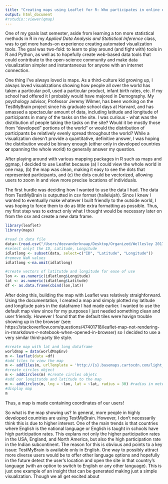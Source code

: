 ```yaml
---
title: "Creating maps using Leaflet for R: Who participates in online experiments?"
output: html_document
#rstudio::viewer(qmap)
---
```


One of my goals last semester, aside from learning a ton more statistical methods in R in my *Applied Data Analysis and Statistical Inference* class, was to get more hands-on experience creating automated visualization tools. The goal was two-fold: to learn to play around (and fight with) tools in R and Python, as well as to hopefully create web-based data tools that could contribute to the open-science community and make data visualization simpler and instantaneous for anyone with an internet connection. 

One thing I've always loved is maps. As a third-culture kid growing up, I always loved visualizations showing how people all over the world has taken a particular poll, used a particular product, infant birth rates, etc. If my school had offered it I probably would have majored in Demography. My psychology advisor, Professor Jeremy Wilmer, has been working on the TestMyBrain project since his graduate school days at Harvard, and has amassed a spectacular amount of data, including latitude and longitude of participants in many of the tasks on the site. I was curious - what was the distribution of people taking the tasks on the site? Would it be mostly those from "developed" portions of the world" or would the distribution of participants be relatively evenly spread throughout the world? While a visualization doesn't provide a quantitative, definitive answer, I was hoping the distribution would be binary enough (either only in developed countries **or** spanning the whole world) to generally answer my question.

After playing around with various mapping packages in R such as maps and ggmap, I decided to use Leaflet because (a) I could view the whole world in one map, (b) the map was clean, making it easy to see the dots that represented participants, and (c) the dots could be vectorized, allowing users to zoom in and view more precise locations of individuals. 

The first hurdle was deciding how I wanted to use the data I had. The data from TestMyBrain is outputted in csv format (hallelujah). Since I knew I wanted to eventually make whatever I built friendly to the outside world, I was hoping to force them to do as little extra formatting as possible. Thus, my first step was to extract only what I thought would be necessary later on from the csv and create a new data frame.


```r
library(leaflet)
library(maps)

#read in data file
data<-(read.csv("/Users/deevanderknaap/Desktop/Organized/Wellesley 2017-2018/Classes - Fall/PSYC 350/RTools/MapTools/SERP_Data.csv", header = TRUE))[-1,]
#select onlyt the ID, Latitude, Longitude
idlatlong <- subset(data, select=c("ID", "Latitude", "Longitude")) 
#remove NaN values
idlatlong <-na.omit(idlatlong)

#create vectors of latitutde and longitude for ease of use
lon <- as.numeric(idlatlong$Longitude)
lat <- as.numeric(idlatlong$Latitude)
df <- as.data.frame(cbind(lon,lat))
```


After doing this, building the map with Leaflet was relatively straighforward. Using the documentation, I created a map and simply plotted my latitude and longitude pairs in the dataframe I had made earlier. I wanted to use the default map view since for my purposes I just needed something clean and user friendly. However I found that the default tiles were havign trouble showing up in the browser (see: https://stackoverflow.com/questions/47401718/leaflet-map-not-rendering-in-rmarkdown-r-notebook-when-opened-in-browser) so I decided to use a very similar third-party tile style. 


```r
#create map with lat and long dataframe
worldmap = data(worldMapEnv)
m <- leaflet(data =df)
#add tiles to view the map
m <- addTiles(m, urlTemplate = 'http://{s}.basemaps.cartocdn.com/light_all/{z}/{x}/{y}.png')
#create circles object
m <- addCircles(m) #create circles objetc
#add our longitutde and latitude to the map
m <- addCircles(m, lng = ~lon, lat = ~lat, radius = 30) #radius in meters, changes as user zooms
#display map
m
```


Thus, a map is made containing coordinates of our users!

So what is the map showing us? In general, more people in highly developed countries are using TestMyBrain. However, I don't necessarily think this is due to higher interest. One of the main trends is that countries where English is the national language or English is taught in schools have high participation rates. This explans not only the higher participation rates in the USA, England, and North America, but also the high participation rate in the Indian subcontinent. The reason for this is obvious and points to a key issue: TestMyBrain is available only in English. One way to possibly attract more diverse users would be to offer other language options and hopefully in the future detect the user's location and open the site in that country's language (with an option to switch to English or any other language). This is just one example of an insight that can be generated making just a simple visualization. Though we all get excited about   



